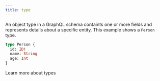 ```yaml
---
title: type
---
```



An object type in a GraphQL schema containts one or more fields and represents details about a specific entity. This example shows a `Person` type.

```graphql
type Person {
  id: ID!
  name: String
  age: Int
}
```

<GlossaryExternalLink href="https://graphql.com/learn/introducing-types">Learn more about types</GlossaryExternalLink>